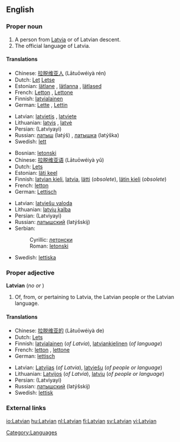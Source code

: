 ==English==

===Proper noun===
{{wikipedia}}
{{en-proper noun}}

# A person from [[Latvia]] or of Latvian descent.
# The official language of Latvia.

====Translations====
{{trans-top|person}}
*Chinese: [[拉脱维亚人]] (Lātuōwéiyà rén)
*Dutch: [[Let]] {{m}} [[Letse]] {{f}}
*Estonian: [[lätlane]] {{mf}}, [[lätlanna]] {{f}}, [[lätlased]] {{p}}
*French: [[Letton]] {{m}}, [[Lettone]] {{f}}
*Finnish: [[latvialainen]]
*German: [[Lette]] {{m}}, [[Lettin]] {{f}}
{{trans-mid}}
*Latvian: [[latvietis]] {{m}}, [[latviete]] {{f}}
*Lithuanian: [[latvis]] {{m}}, [[latvė]] {{f}}
*Persian: {{FAchar|[[لاتویایی]]}} (Latviyayi)
*Russian: [[латыш]] (latýš) {{m}}, [[латышка]] (latýška) {{f}}
*Swedish: [[lett]] {{c}}
{{trans-bottom}}

{{trans-top|language}}
*Bosnian: [[letonski#Bosnian|letonski]] {{m}}
*Chinese: [[拉脱维亚语]] (Lātuōwéiyà yǔ)
*Dutch: [[Lets]]
*Estonian: [[läti keel]]
*Finnish: [[latvian kieli]], [[latvia]], [[lätti]] (''obsolete''), [[lätin kieli]] (''obsolete'')
*French: [[letton]] {{m}}
*German: [[Lettisch]] {{n}}
{{trans-mid}}
*Latvian: [[latviešu valoda]] {{f}}
*Lithuanian: [[latvių kalba]]
*Persian: {{FAchar|[[لاتویایی]]}} (Latviyayi)
*Russian: [[латышский]] (latýšskij)
*Serbian:
*:Cyrillic: [[летонски#Serbian|летонски]] {{m}}
*:Roman: [[letonski#Serbian|letonski]] {{m}}
*Swedish: [[lettiska]]
{{trans-bottom}}

===Proper adjective===
{{rfc-header|Proper adjective}}
'''Latvian''' (''no'' {{compar}} ''or'' {{superl}})
# Of, from, or pertaining to Latvia, the Latvian people or the Latvian language.

====Translations====
{{trans-top|pertaining to Latvia or the Latvian language}}
*Chinese: [[拉脱维亚的]] (Lātuōwéiyà de)
*Dutch: [[Lets]]
*Finnish: [[latvialainen]] (''of Latvia''), [[latviankielinen]] (''of language'')
*French: [[letton]] {{m}}, [[lettone]] {{f}}
*German: [[lettisch]]
{{trans-mid}}
*Latvian: [[Latvijas]] (''of Latvia''), [[latviešu]] (''of people or language'')
*Lithuanian: [[Latvijos]] (''of Latvia''), [[latvių]] (''of people or language'')
*Persian: {{FAchar|[[لاتویایی]]}} (Latviyayi)
*Russian: [[латышский]] (latýšskij)
*Swedish: [[lettisk]]
{{trans-bottom}}

===External links===
{{ethnologue|code=lav}}

{{interwiktionary|code=lv}}

[[Category:Languages]]

[[io:Latvian]]
[[hu:Latvian]]
[[nl:Latvian]]
[[fi:Latvian]]
[[sv:Latvian]]
[[vi:Latvian]]
